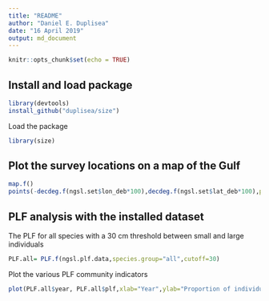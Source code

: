 ```yaml
---
title: "README"
author: "Daniel E. Duplisea"
date: "16 April 2019"
output: md_document
---
```


```r
knitr::opts_chunk$set(echo = TRUE)
```

## Install and load package

```r
library(devtools)
install_github("duplisea/size")
```

Load the package
```r
library(size)
```

## Plot the survey locations on a map of the Gulf
```r
map.f()
points(-decdeg.f(ngsl.set$lon_deb*100),decdeg.f(ngsl.set$lat_deb*100),pch=".",col="red")
```


## PLF analysis with the installed dataset

The PLF for all species with a 30 cm threshold between small and large individuals
```r
PLF.all= PLF.f(ngsl.plf.data,species.group="all",cutoff=30)
```

Plot the various PLF community indicators
```r
plot(PLF.all$year, PLF.all$plf,xlab="Year",ylab="Proportion of individuals 30cm and larger",type="l",lwd=2)
```
